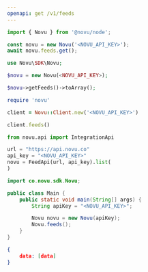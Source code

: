 ```yaml
---
openapi: get /v1/feeds
---
```


<RequestExample>

```javascript Node.js
import { Novu } from '@novu/node';

const novu = new Novu('<NOVU_API_KEY>');
await novu.feeds.get();
```

```php PHP
use Novu\SDK\Novu;

$novu = new Novu(<NOVU_API_KEY>);

$novu->getFeeds()->toArray();

```

```ruby Ruby
require 'novu'

client = Novu::Client.new('<NOVU_API_KEY>')

client.feeds()
```

```python Python
from novu.api import IntegrationApi

url = "https://api.novu.co"
api_key = "<NOVU_API_KEY>"
novu = FeedApi(url, api_key).list(
)
```

```java Java
import co.novu.sdk.Novu;

public class Main {
    public static void main(String[] args) {
        String apiKey = "<NOVU_API_KEY>";

        Novu novu = new Novu(apiKey);
        Novu.feeds();
    }
}
```

</RequestExample>

<ResponseExample>

```json Response
{
    data: [data]
}
```

</ResponseExample>